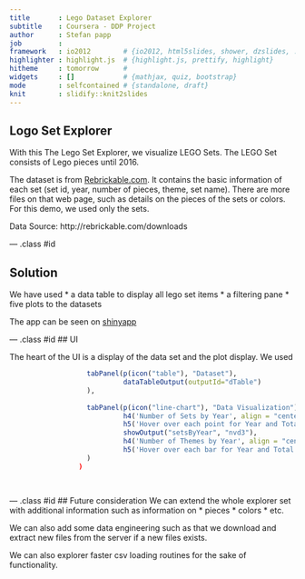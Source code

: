 ```yaml
---
title       : Lego Dataset Explorer  
subtitle    : Coursera - DDP Project
author      : Stefan papp
job         : 
framework   : io2012        # {io2012, html5slides, shower, dzslides, ...}
highlighter : highlight.js  # {highlight.js, prettify, highlight}
hitheme     : tomorrow      # 
widgets     : []            # {mathjax, quiz, bootstrap}
mode        : selfcontained # {standalone, draft}
knit        : slidify::knit2slides
---
```


## Logo Set Explorer

With this The Lego Set Explorer, we visualize LEGO Sets. The LEGO Set consists of Lego pieces until 2016.

The dataset is from [Rebrickable.com](http://rebrickable.com/). It contains the basic information of each set (set id, year, number of pieces, theme, set name). There are more files on that web page, such as details on the pieces of the sets or colors. For this demo, we used only the sets.  

Data Source: http://rebrickable.com/downloads 

--- .class #id 

## Solution
We have used 
* a data table to display all lego set items
* a filtering pane
* five plots to the datasets

The app can be seen on [shinyapp](https://stefanpapp.shinyapps.io/LegoSet_Explorer_-_App/)

--- .class #id 
## UI 

The heart of the UI is a display of the data set and the plot display. We used

```r

                   tabPanel(p(icon("table"), "Dataset"),
                            dataTableOutput(outputId="dTable")
                   ), 
                   
                   tabPanel(p(icon("line-chart"), "Data Visualization"),
                            h4('Number of Sets by Year', align = "center"),
                            h5('Hover over each point for Year and Total Number of Sets.', align ="center"),
                            showOutput("setsByYear", "nvd3"),
                            h4('Number of Themes by Year', align = "center"),
                            h5('Hover over each bar for Year and Total Number of Themes.', align ="center"),
                   )
                 )
  
 
```

--- .class #id 
## Future consideration
We can extend the whole explorer set with additional information such as information on
* pieces
* colors
* etc.

We can also add some data engineering such as that we download and extract new files from the server if a new files exists.

We can also explorer faster csv loading routines for the sake of functionality.